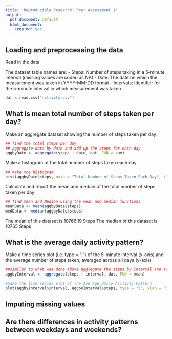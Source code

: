 ```yaml
---
title: 'Reproducible Research: Peer Assessment 1'
output:
  pdf_document: default
  html_document:
    keep_md: yes
---
```



## Loading and preprocessing the data

Read in the data 

The dataset table names are:
- Steps: Number of steps taking in a 5-minute interval (missing values are coded as NA)
- Date: The date on which the measurement was taken in YYYY-MM-DD format
- Intervals:  Identifier for the 5-minute interval in which measurement was taken

```r
dat <-read.csv("activity.csv")
```

## What is mean total number of steps taken per day?

Make an aggregate dataset showing the number of steps taken per day:
```r
## find the total steps per day 
## aggregate data by date and add up the steps for each day
aggbyDate <- aggregate(steps ~ date, dat, FUN = sum)

```

Make a histogram of the total number of steps taken each day
```r
## make the histogram
hist(aggbyDate$steps, main = "Total Number of Steps Taken Each Day", xlab = "Steps", ylab = "Frequency")
```

Calculate and report the mean and median of the total number of steps taken per day
```r
## find mean and Median using the mean and median functions
meanData <- mean(aggbyDate$steps) 
medData <- median(aggbyDate$steps)
```

The mean of this dataset is 10766.19 Steps
The median of this dataset is 10765 Steps

## What is the average daily activity pattern?

Make a time series plot (i.e. type = "l") of the 5-minute interval (x-axis) and the average number of steps taken, averaged across all days (y-axis)

```r
##similar to what was done above aggregate the steps by interval and average that for each day
aggbyInterval <- aggregate(steps ~ interval, dat, FUN = mean)

#make the time series plot of the Average Daily Acitivty Pattern
plot(aggbyInterval$interval, aggbyInterval$steps, type = "l", xlab = "5-minute Interval", ylab = "Average Steps", main = "Average Daily Acitvity Pattern")

```

## Imputing missing values



## Are there differences in activity patterns between weekdays and weekends?
